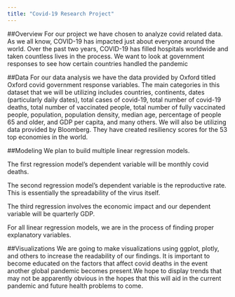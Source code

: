 ```yaml
---
title: "Covid-19 Research Project"
---
```


##Overview
For our project we have chosen to analyze covid related data. As we all know, COVID-19 has impacted just about everyone around the world. Over the past two years, COVID-19 has filled hospitals worldwide and taken countless lives in the process. We want to look at government responses to see how certain countries handled the pandemic

##Data
For our data analysis we have the data provided by Oxford titled Oxford covid government response variables. The main categories in this dataset that we will be utilizing includes countries, continents, dates (particularly daily dates),  total cases of covid-19, total number of covid-19 deaths, total number of vaccinated people, total number of fully vaccinated people, population, population density, median age, percentage of people 65 and older, and GDP per capita, and many others. We will also be utilizing data provided by Bloomberg. They have created resiliency scores for the 53 top economies in the world. 

##Modeling
We plan to build multiple linear regression models. 

The first regression model's dependent variable will be monthly covid deaths.

The second regression model's dependent variable is the reproductive rate. This is essentially the spreadability of the virus itself.

The third regression involves the economic impact and our dependent variable will be quarterly GDP.


For all linear regression models, we are in the process of finding proper explanatory variables.


##Visualizations
We are going to make visualizations using ggplot, plotly, and others to increase the readability of our findings. It is important to become educated on the factors that affect covid deaths in the event another global pandemic becomes present.We hope to display trends that may not be apparently obvious in the hopes that this will aid in the current pandemic and future health problems to come.





